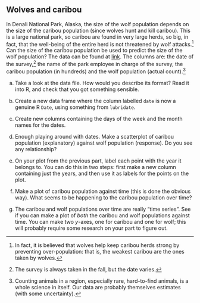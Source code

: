 ##  Wolves and caribou


 In Denali National Park, Alaska, the size of the wolf
population depends on the size of the caribou population (since
wolves hunt and kill caribou). This is a large national park, so
caribou are found in very large herds, so big, in fact, that the
well-being of the entire herd is not threatened by wolf
attacks.^[In fact, it is believed that wolves help keep caribou herds strong by preventing over-population: that is, the weakest caribou are the ones taken by wolves.] 
Can the size of the caribou population
be used to predict the size of the wolf population?
The data can be found at
[link](http://ritsokiguess.site/datafiles/caribou.txt). The
columns 
are: the date of the survey,^[The survey is always taken in    the fall, but the date varies.] 
the name of the park employee in charge  of the survey, the caribou population (in hundreds) and the wolf  population (actual count).^[Counting animals in a region,    especially rare, hard-to-find animals, is a whole science in    itself. Our data are probably themselves estimates (with some    uncertainty).] 


(a) Take a look at the data file. How would you describe its
format? Read it into R, and check that you got something sensible.



(b) Create a new data frame where the column labelled
`date` is now a genuine R `Date`, using something
from `lubridate`.


(c) Create new columns containing the days of
the week and the month names for the dates.



(d) Enough playing around with dates. Make a scatterplot of
caribou population (explanatory) against wolf population
(response). Do you see any relationship?



(e) On your plot from the previous part, label each point with
the year it belongs to. You can do this in two steps: first make a
new column containing just the years, and then use it as labels
for the points on the plot.


(f) Make a plot of caribou population against time (this is done
the obvious way). What seems to be happening to the caribou
population over time?



(g) The caribou and wolf populations over time are 
really "time series". 
See if you can make a plot of *both* the
caribou and wolf populations against time. You can make two
$y$-axes, one for caribou and one for wolf; this will probably
require some research on your part to figure out.







